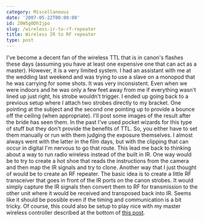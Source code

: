 ```yaml
---
category: Miscellaneous
date: '2007-05-22T00:00:00'
id: 20WSg0DhIjpo
slug: /wireless-ir-to-rf-repeater
title: Wireless IR to RF repeater
type: post
---
```


I've become a decent fan of the wireless TTL that is in canon's
flashes these days (assuming you have at least one expensive one
that can act as a master). However, it is a very limited system. I
had an assistant with me at the wedding last weekend and was trying
to use a slave on a monopod that he was carrying for some shots. It
was very inconsistent. Even when we were indoors and he was only a
few feet away from me if everything wasn't lined up just right, his
strobe wouldn't trigger. I ended up going back to a previous setup
where I attach two strobes directly to my bracket. One pointing at
the subject and the second one pointing up to provide a bounce off
the ceiling (when appropriate). I'll post some images of the result
after the bride has seen them. In the past I've used pocket wizards
for this type of stuff but they don't provide the benefits of TTL.
So, you either have to set them manually or run with them judging
the exposure themselves. I almost always went with the latter in
the film days, but with the clipping that can occur in digital I'm
nervous to go that route. This lead me back to thinking about a way
to run radio wireless instead of the built in IR. One way would be
to try to create a hot shoe that reads the instructions from the
camera and then map the IR signals and try to clone. Another way
that I just thought of would be to create an RF repeater. The basic
idea is to create a little RF transceiver that goes in front of the
IR ports on the canon strobes. It would simply capture the IR
signals then convert them to RF for transmission to the other unit
where it would be received and transposed back into IR. Seems like
it should be possible even if the timing and communication is a bit
tricky. Of course, this could also be setup to play nice with my
master wireless controller described at the bottom of
[this post](http://www.alanwsmith.com/blog/2006/07/11/variable-vivitar-283285-follow-up/).